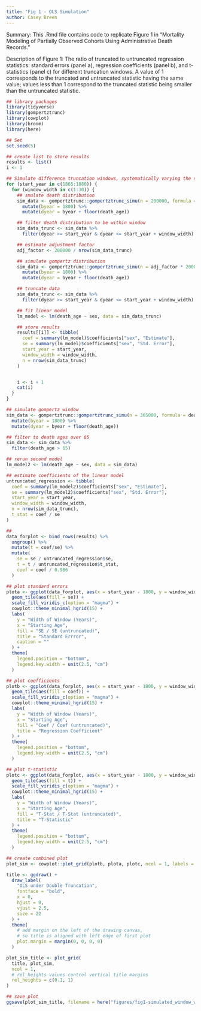 ```yaml
---
title: "Fig 1 - OLS Simulation"
author: Casey Breen 
---
```


Summary: This .Rmd file contains code to replicate Figure 1 in "Mortality Modeling of Partially Observed Cohorts Using Administrative Death Records." 

Description of Figure 1: The ratio of truncated to untruncated regression statistics: standard errors (panel a), regression coefficients (panel b), and t-statistics (panel c) for different truncation windows. A value of 1 corresponds to the truncated and untruncated statistic having the same value; values less than 1 correspond to the truncated statistic being smaller than the untruncated statistic.

```r
## library packages
library(tidyverse)
library(gompertztrunc)
library(cowplot)
library(broom)
library(here)

## Set
set.seed(5)
```


```r
## create list to store results
results <- list()
i <- 1

## Simulate difference truncation windows, systematically varying the start year and the width of the window
for (start_year in c(1865:1880)) {
  for (window_width in c(1:30)) {
    ## smulate death distribution
    sim_data <- gompertztrunc::gompertztrunc_simu(n = 200000, formula = death_age ~ sex, coefs = c("sex" = -0.2), dummy = c(TRUE)) %>%
      mutate(byear = 1800) %>%
      mutate(dyear = byear + floor(death_age))

    ## filter death distribution to be within window
    sim_data_trunc <- sim_data %>%
      filter(dyear >= start_year & dyear <= start_year + window_width)

    ## estimate adjustment factor
    adj_factor <- 200000 / nrow(sim_data_trunc)

    ## simulate gompertz distribution
    sim_data <- gompertztrunc::gompertztrunc_simu(n = adj_factor * 200000, formula = death_age ~ sex, coefs = c("sex" = -0.2), dummy = c(TRUE)) %>%
      mutate(byear = 1800) %>%
      mutate(dyear = byear + floor(death_age))

    ## truncate data
    sim_data_trunc <- sim_data %>%
      filter(dyear >= start_year & dyear <= start_year + window_width)

    ## fit linear model
    lm_model <- lm(death_age ~ sex, data = sim_data_trunc)

    ## store results
    results[[i]] <- tibble(
      coef = summary(lm_model)$coefficients["sex", "Estimate"],
      se = summary(lm_model)$coefficients["sex", "Std. Error"],
      start_year = start_year,
      window_width = window_width,
      n = nrow(sim_data_trunc)
    )


    i <- i + 1
    cat(i)
  }
}

## simulate gompertz window
sim_data <- gompertztrunc::gompertztrunc_simu(n = 365000, formula = death_age ~ sex, coefs = c("sex" = -0.2), dummy = c(TRUE)) %>%
  mutate(byear = 1800) %>%
  mutate(dyear = byear + floor(death_age))

## filter to death ages over 65
sim_data <- sim_data %>%
  filter(death_age > 65)

## rerun second model
lm_model2 <- lm(death_age ~ sex, data = sim_data)

## estimate coefficients of the linear model
untruncated_regression <- tibble(
  coef = summary(lm_model2)$coefficients["sex", "Estimate"],
  se = summary(lm_model2)$coefficients["sex", "Std. Error"],
  start_year = start_year,
  window_width = window_width,
  n = nrow(sim_data_trunc),
  t_stat = coef / se
)

##
data_forplot <- bind_rows(results) %>%
  ungroup() %>%
  mutate(t = coef/se) %>% 
  mutate(
    se = se / untruncated_regression$se,
    t = t / untruncated_regression$t_stat,
    coef = coef / 0.986
  )

## plot standard errors
plota <- ggplot(data_forplot, aes(x = start_year - 1800, y = window_width)) +
  geom_tile(aes(fill = se)) +
  scale_fill_viridis_c(option = "magma") +
  cowplot::theme_minimal_hgrid(15) +
  labs(
    y = "Width of Window (Years)",
    x = "Starting Age",
    fill = "SE / SE (untruncated)",
    title = "Standard Errror",
    caption = ""
  ) +
  theme(
    legend.position = "bottom",
    legend.key.width = unit(2.5, "cm")
  )

## plot coefficients
plotb <- ggplot(data_forplot, aes(x = start_year - 1800, y = window_width)) +
  geom_tile(aes(fill = coef)) +
  scale_fill_viridis_c(option = "magma") +
  cowplot::theme_minimal_hgrid(15) +
  labs(
    y = "Width of Window (Years)",
    x = "Starting Age",
    fill = "Coef / Coef (untruncated)",
    title = "Regression Coefficient"
  ) +
  theme(
    legend.position = "bottom",
    legend.key.width = unit(2.5, "cm")
  )

## plot t-statistic
plotc <- ggplot(data_forplot, aes(x = start_year - 1800, y = window_width)) +
  geom_tile(aes(fill = t)) +
  scale_fill_viridis_c(option = "magma") +
  cowplot::theme_minimal_hgrid(15) +
  labs(
    y = "Width of Window (Years)",
    x = "Starting Age",
    fill = "T-Stat / T-Stat (untruncated)",
    title = "T-Statistic"
  ) +
  theme(
    legend.position = "bottom",
    legend.key.width = unit(2.5, "cm")
  )

## create combined plot
plot_sim <- cowplot::plot_grid(plotb, plota, plotc, ncol = 1, labels = "auto")

title <- ggdraw() +
  draw_label(
    "OLS under Double Truncation",
    fontface = "bold",
    x = 0,
    hjust = 0,
    vjust = 2.5,
    size = 22
  ) +
  theme(
    # add margin on the left of the drawing canvas,
    # so title is aligned with left edge of first plot
    plot.margin = margin(0, 0, 0, 0)
  )

plot_sim_title <- plot_grid(
  title, plot_sim,
  ncol = 1,
  # rel_heights values control vertical title margins
  rel_heights = c(0.1, 1)
)

## save plot
ggsave(plot_sim_title, filename = here("figures/fig1-simulated_window_widths.png"), height = 17, width = 10)
```
